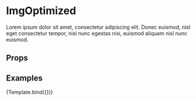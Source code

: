 
<Meta title="Components/ImgOptimized" component={ImgOptimized} />


# ImgOptimized

Lorem ipsum dolor sit amet, consectetur adipiscing elit. Donec euismod, nisl eget consectetur tempor, nisl nunc egestas nisi, euismod aliquam nisl nunc euismod.

## Props

<ArgsTable story="Default" />

## Examples

<Canvas>
    <Story
        name="Default"
        argTypes={{
            fallbackImageWidth: {
                defaultValue: { summary: 1280 },
                control: 'number',
            },
            priority: {
                defaultValue: { summary: false },
                control: 'boolean',
            },
        }}
        args={{
            fallbackImageWidth: 1280,
            customSources: [
                {
                    breakpoint: 1024,
                    imageWidth: 1024 * 1.5,
                },
                {
                    breakpoint: 768,
                    imageWidth: 768 * 1.5,
                },
                {
                    imageWidth: 768,
                },
            ],
            priority: false,
            src: 'https://images.ctfassets.net/j8tkpy1gjhi5/1sNDo90vR4xXAv1RdrQFki/1fe19001c36da6b7f9d0afd5745a930f/Frame_1826.png',
        }}
    >
        {Template.bind({})}
    </Story>
</Canvas>
